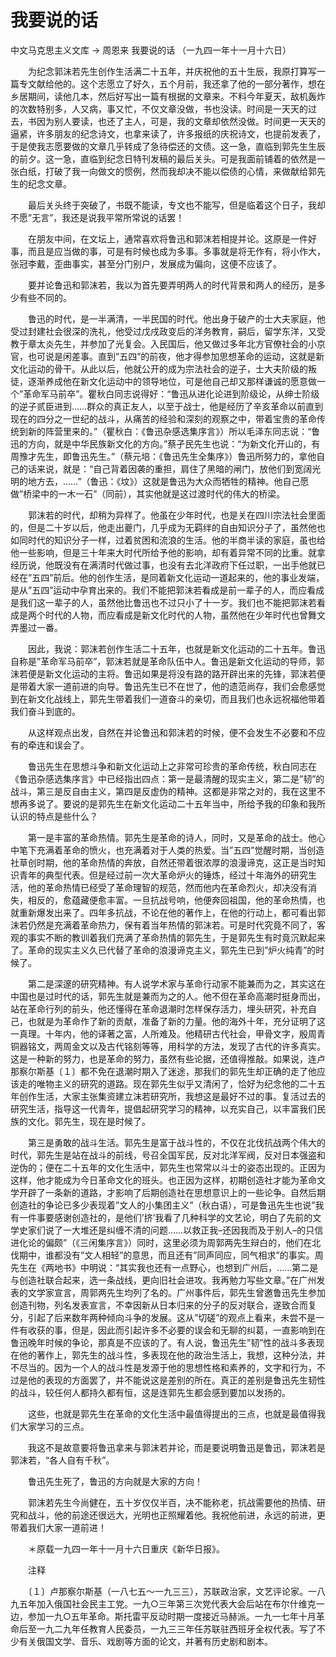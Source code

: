 # 我要说的话

中文马克思主义文库 -> 周恩来
我要说的话
（一九四一年十一月十六日）


　　为纪念郭沫若先生创作生活满二十五年，并庆祝他的五十生辰，我原打算写一篇专文献给他的。这个志愿立了好久，五个月前，我还拿了他的一部分著作，想在乡居期间，读他几本，然后好写出一篇有根据的文章来。不料今年夏天，敌机轰炸的次数特别多，人又病，事又忙，不仅文章没做，书也没读。时间是一天天的过去，书因为别人要读，也还了主人，可是，我的文章却依然没做。时间更一天天的逼紧，许多朋友的纪念诗文，也拿来读了，许多报纸的庆祝诗文，也提前发表了，于是使我志愿要做的文章几乎转成了急待偿还的文债。这一急，直临到郭先生生辰的前夕。这一急，直临到纪念日特刊发稿的最后关头。可是我面前铺着的依然是一张白纸，打破了我一向做文的惯例，然而我却决不能以偿债的心情，来做献给郭先生的纪念文章。

　　最后关头终于突破了，书既不能读，专文也不能写，但是临着这个日子，我却不愿"无言"，我还是说我平常所常说的话罢！

　　在朋友中间，在文坛上，通常喜欢将鲁迅和郭沫若相提并论。这原是一件好事，而且是应当做的事，可是有时候也成为多事。多事就是将无作有，将小作大，张冠李戴，歪曲事实，甚至分门别户，发展成为偏向，这便不应该了。

　　要并论鲁迅和郭沫若，我以为首先要弄明两人的时代背景和两人的经历，是多少有些不同的。

　　鲁迅的时代，是一半满清，一半民国的时代。他出身于破产的士大夫家庭，他受过封建社会很深的洗礼，他受过戊戌政变后的洋务教育，嗣后，留学东洋，又受教于章太炎先生，并参加了光复会。入民国后，他又做过多年北方官僚社会的小京官，也可说是闲差事。直到"五四"的前夜，他才得参加思想革命的运动，这就是新文化运动的骨干。从此以后，他就公开的成为宗法社会的逆子，士大夫阶级的叛徒，逐渐养成他在新文化运动中的领导地位，可是他自己却又那样谦诚的愿意做一个"革命军马前卒"。瞿秋白同志说得好："鲁迅从进化论进到阶级论，从绅士阶级的逆子贰臣进到......群众的真正友人，以至于战士，他是经历了辛亥革命以前直到现在的四分之一世纪的战斗，从痛苦的经验和深刻的观察之中，带着宝贵的革命传统到新的阵营里来的。"（瞿秋白：《鲁迅杂感选集序言》）所以毛泽东同志说："鲁迅的方向，就是中华民族新文化的方向。"蔡孑民先生也说："为新文化开山的，有周豫才先生，即鲁迅先生。"（蔡元培：《鲁迅先生全集序》）鲁迅所努力的，拿他自己的话来说，就是："自己背着因袭的重担，肩住了黑暗的闸门，放他们到宽阔光明的地方去，......"（鲁迅：《坟》）这就是鲁迅为大众而牺牲的精神。他自己愿做"桥梁中的一木一石"（同前），其实他就是这过渡时代的伟大的桥梁。

　　郭沫若的时代，却稍为异样了。他虽在少年时代，也是关在四川宗法社会里面的，但是二十岁以后，他走出夔门，几乎成为无羁绊的自由知识分子了，虽然他也如同时代的知识分子一样，过着贫困和流浪的生活。他的半商半读的家庭，虽也给他一些影响，但是三十年来大时代所给予他的影响，却有着异常不同的比重。就拿经历说，他既没有在满清时代做过事，也没有去北洋政府下任过职，一出手他就已经在"五四"前后。他的创作生活，是同着新文化运动一道起来的，他的事业发端，是从"五四"运动中孕育出来的。我们不能把郭沫若看成是前一辈子的人，而应看成是我们这一辈子的人，虽然他比鲁迅也不过只小了十一岁。我们也不能把郭沫若看成是两个时代的人物，而应看成是新文化时代的人物，虽然他在少年时代也曾舞文弄墨过一番。

　　因此，我说：郭沫若创作生活二十五年，也就是新文化运动的二十五年。鲁迅自称是"革命军马前卒"，郭沫若就是革命队伍中人。鲁迅是新文化运动的导师，郭沫若便是新文化运动的主将。鲁迅如果是将没有路的路开辟出来的先锋，郭沫若便是带着大家一道前进的向导。鲁迅先生已不在世了，他的遗范尚存，我们会愈感觉到在新文化战线上，郭先生带着我们一道奋斗的亲切，而且我们也永远祝福他带着我们奋斗到底的。

　　从这样观点出发，自然在并论鲁迅和郭沫若的时候，便不会发生不必要和不应有的牵连和误会了。

　　鲁迅先生在思想斗争和新文化运动上之非常可珍贵的革命传统，秋白同志在《鲁迅杂感选集序言》中已经指出四点：第一是最清醒的现实主义，第二是"韧"的战斗，第三是反自由主义，第四是反虚伪的精神。这都是非常之对的，我在这里不想再多说了。要说的是郭先生在新文化运动二十五年当中，所给予我的印象和我所认识的特点是些什么？

　　第一是丰富的革命热情。郭先生是革命的诗人，同时，又是革命的战士。他心中笔下充满着革命的愤火，也充满着对于人类的热爱。当"五四"觉醒时期，当创造社草创时期，他的革命热情的奔放，自然还带着很浓厚的浪漫谛克，这正是当时知识青年的典型代表。但是经过前一次大革命炉火的锤炼，经过十年海外的研究生活，他的革命热情已经受了革命理智的规范，然而他内在革命烈火，却决没有消失，相反的，愈蕴藏便愈丰富。一旦抗战号响，他便奔回祖国，他的革命热情，也就重新爆发出来了。四年多抗战，不论在他的著作上，在他的行动上，都可看出郭沫若仍然是充满着革命热力，保有着当年热情的郭沫若。可是时代究竟不同了，客观的事实不断的教训着我们充满了革命热情的郭先生，于是郭先生有时竟沉默起来了。革命的现实主义久已代替了革命的浪漫谛克主义，郭先生已到"炉火纯青"的时候了。

　　第二是深邃的研究精神。有人说学术家与革命行动家不能兼而为之，其实这在中国也是过时代的话，郭先生就是兼而为之的人。他不但在革命高潮时挺身而出，站在革命行列的前头，他还懂得在革命退潮时怎样保存活力，埋头研究，补充自己，也就是为革命作了新的贡献，准备了新的力量。他的海外十年，充分证明了这一真理。十年内，他的译著之富，人所难及。他精研古代社会，甲骨文字，殷周青铜器铭文，两周金文以及古代铭刻等等，用科学的方法，发现了古代的许多真实。这是一种新的努力，也是革命的努力，虽然有些论据，还值得推敲。如果说，连卢那察尔斯基〔１〕都不免在退潮时期入了迷途，那我们的郭先生却正确的走了他应该走的唯物主义的研究的道路。现在郭先生似乎又清闲了，恰好为纪念他的二十五年创作生活，大家主张集资建立沫若研究所，我想这是最好不过的事。复活过去的研究生活，指导这一代青年，提倡起研究学习的精神，以充实自己，以丰富我们民族的文化。郭先生，现在是时候了。

　　第三是勇敢的战斗生活。郭先生是富于战斗性的，不仅在北伐抗战两个伟大的时代，郭先生是站在战斗的前线，号召全国军民，反对北洋军阀，反对日本强盗和逆伪的；便在二十五年的文化生活中，郭先生也常常以斗士的姿态出现的。正因为这样，他才能成为今日革命文化的班头。也正因为这样，初期创造社才能为革命文学开辟了一条新的道路，才影响了后期创造社在思想意识上的一些论争。自然后期创造社的争论已多少表现着"文人的小集团主义"（秋白语），可是鲁迅先生也说"我有一件事要感谢创造社的，是他们'挤'我看了几种科学的文艺论，明白了先前的文学史家们说了一大堆还是纠缠不清的问题......以救正我--还因我而及于别人--的只信进化论的偏颇"（《三闲集序言》）同时，这里必须为周郭两先生辩白的，他们在北伐期中，谁都没有"文人相轻"的意思，而且还有"同声同应，同气相求"的事实。周先生在《两地书》中明说："其实我也还有一点野心，也想到广州后，......第二是与创造社联合起来，选一条战线，更向旧社会进攻。我再勉力写些文章。"在广州发表的文学家宣言，周郭两先生均列了名的。广州事件后，郭先生曾邀鲁迅先生参加创造刊物，列名发表宣言，不幸因新从日本归来的分子的反对联合，遂致合而复分，引起了后来数年两种倾向斗争的发展。这从"切磋"的观点上看来，未尝不是一件有收获的事，但是，因此而引起许多不必要的误会和无聊的纠葛，一直影响到在鲁迅晚年时候的争论，那真是不应该的了。有人说，鲁迅先生"韧"性的战斗多表现在他的著作上，郭先生的战斗性，多表现在他的政治生活上，我想，这种分法，并不尽当的。因为一个人的战斗性是发源于他的思想性格和素养的，文字和行为，不过是他的表现的方面罢了，并不能说这是差别的所在。真正的差别是鲁迅先生韧性的战斗，较任何人都持久都有恒，这是连郭先生都会感到要加以发扬的。

　　这些，也就是郭先生在革命的文化生活中最值得提出的三点，也就是最值得我们大家学习的三点。

　　我这不是故意要将鲁迅拿来与郭沫若并论，而是要说明鲁迅是鲁迅，郭沫若是郭沫若，"各人自有千秋"。

　　鲁迅先生死了，鲁迅的方向就是大家的方向！

　　郭沫若先生今尚健在，五十岁仅仅半百，决不能称老，抗战需要他的热情、研究和战斗，他的前途还很远大，光明也正照耀着他。我祝他前进，永远的前进，更带着我们大家一道前进！



　　＊原载一九四一年十一月十六日重庆《新华日报》。

　　注释

　　〔１〕卢那察尔斯基（一八七五～一九三三），苏联政治家，文艺评论家。一八九五年加入俄国社会民主工党。一九○三年第三次党代表大会后站在布尔什维克一边，参加一九○五年革命。斯托雷平反动时期一度接近马赫派。一九一七年十月革命后至一九二九年任教育人民委员，一九三三年任苏联驻西班牙全权代表。写了不少有关俄国文学、音乐、戏剧等方面的论文，并著有历史剧和剧本。



